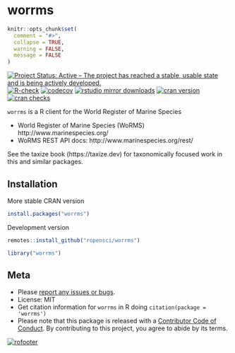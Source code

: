 worrms
======

```r
knitr::opts_chunk$set(
  comment = "#>",
  collapse = TRUE,
  warning = FALSE,
  message = FALSE
)
```

<!-- README.md is generated from README.Rmd. Please edit that file -->

[![Project Status: Active – The project has reached a stable, usable state and is being actively developed.](https://www.repostatus.org/badges/latest/active.svg)](https://www.repostatus.org/#active)
[![R-check](https://github.com/ropensci/worrms/actions/workflows/R-CMD-check.yaml/badge.svg)](https://github.com/ropensci/worrms/actions/workflows/R-CMD-check.yaml)
[![codecov](https://codecov.io/gh/ropensci/worrms/branch/master/graph/badge.svg)](https://app.codecov.io/gh/ropensci/worrms)
[![rstudio mirror downloads](https://cranlogs.r-pkg.org/badges/worrms)](https://github.com/r-hub/cranlogs.app)
[![cran version](https://www.r-pkg.org/badges/version/worrms)](https://cran.r-project.org/package=worrms)
[![cran checks](https://badges.cranchecks.info/worst/worrms.svg)](https://cran.r-project.org/web/checks/check_results_worrms.html)

`worrms` is a R client for the World Register of Marine Species

* World Register of Marine Species (WoRMS) http://www.marinespecies.org/
* WoRMS REST API docs: http://www.marinespecies.org/rest/

See the taxize book (https://taxize.dev) for taxonomically focused work
in this and similar packages.

## Installation

More stable CRAN version

```r
install.packages("worrms")
```

Development version

```r
remotes::install_github("ropensci/worrms")
```

```r
library("worrms")
```

## Meta

* Please [report any issues or bugs](https://github.com/ropensci/worrms/issues).
* License: MIT
* Get citation information for `worrms` in R doing `citation(package = 'worrms')`
* Please note that this package is released with a [Contributor Code of Conduct](https://ropensci.org/code-of-conduct/). By contributing to this project, you agree to abide by its terms.

[![rofooter](https://ropensci.org/public_images/github_footer.png)](https://ropensci.org)
